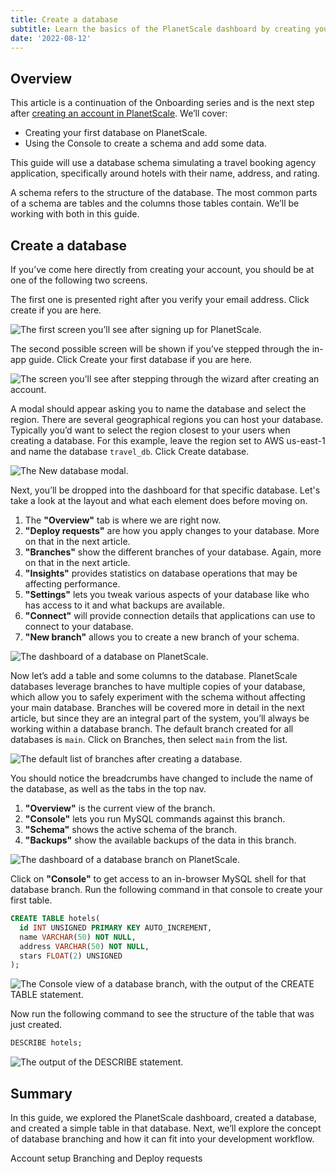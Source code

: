 ```yaml
---
title: Create a database
subtitle: Learn the basics of the PlanetScale dashboard by creating your first database.
date: '2022-08-12'
---
```


## Overview

This article is a continuation of the Onboarding series and is the next step after [creating an account in PlanetScale](/docs/onboarding/create-an-account). We’ll cover:

- Creating your first database on PlanetScale.
- Using the Console to create a schema and add some data.

This guide will use a database schema simulating a travel booking agency application, specifically around hotels with their name, address, and rating.

<InfoBlock type="note">

A schema refers to the structure of the database. The most common parts of a schema are tables and the columns those tables contain. We’ll be working with both in this guide.

</InfoBlock>

## Create a database

If you’ve come here directly from creating your account, you should be at one of the following two screens. 

The first one is presented right after you verify your email address. Click create if you are here.

![The first screen you’ll see after signing up for PlanetScale.](/docs/img/docs/create-a-database/the-first-screen-youll-see-after-signing-up-for-planetscale.png) 

The second possible screen will be shown if you’ve stepped through the in-app guide. Click Create your first database if you are here.

![The screen you’ll see after stepping through the wizard after creating an account.](/docs/img/docs/create-a-database/the-screen-youll-see-after-stepping-through-the-wizard-after-creating-an-account.png)

A modal should appear asking you to name the database and select the region. There are several geographical regions you can host your database. Typically you’d want to select the region closest to your users when creating a database. For this example, leave the region set to AWS us-east-1 and name the database `travel_db`. Click Create database.

![The New database modal.](/docs/img/docs/create-a-database/the-new-database-modal.png)

Next, you’ll be dropped into the dashboard for that specific database. Let's take a look at the layout and what each element does before moving on.

1. The **"Overview"** tab is where we are right now. 
2. **"Deploy requests"** are how you apply changes to your database. More on that in the next article.
3. **"Branches"** show the different branches of your database. Again, more on that in the next article.
4. **"Insights"** provides statistics on database operations that may be affecting performance.
5. **"Settings"** lets you tweak various aspects of your database like who has access to it and what backups are available.
6. **"Connect"** will provide connection details that applications can use to connect to your database.
7. **"New branch"** allows you to create a new branch of your schema.

![The dashboard of a database on PlanetScale.](/docs/img/docs/create-a-database/the-dashboard-of-a-database-on-planetscale.png)

Now let’s add a table and some columns to the database. PlanetScale databases leverage branches to have multiple copies of your database, which allow you to safely experiment with the schema without affecting your main database. Branches will be covered more in detail in the next article, but since they are an integral part of the system, you’ll always be working within a database branch. The default branch created for all databases is `main`. Click on Branches, then select `main` from the list.

![The default list of branches after creating a database.](/docs/img/docs/create-a-database/the-default-list-of-branches-after-creating-a-database.png)

You should notice the breadcrumbs have changed to include the name of the database, as well as the tabs in the top nav. 

1. **"Overview"** is the current view of the branch.
2. **"Console"** lets you run MySQL commands against this branch.
3. **"Schema"** shows the active schema of the branch.
4. **"Backups"** show the available backups of the data in this branch.

![The dashboard of a database branch on PlanetScale.](/docs/img/docs/create-a-database/the-dashboard-of-a-database-branch-on-planetscale.png)

Click on **"Console"** to get access to an in-browser MySQL shell for that database branch. Run the following command in that console to create your first table.

```sql
CREATE TABLE hotels(
  id INT UNSIGNED PRIMARY KEY AUTO_INCREMENT,
  name VARCHAR(50) NOT NULL,
  address VARCHAR(50) NOT NULL,
  stars FLOAT(2) UNSIGNED
);
```

![The Console view of a database branch, with the output of the CREATE TABLE statement.](/docs/img/docs/create-a-database/the-console-view-of-a-database-branch-with-the-output-of-the-create-table-statement.png)

Now run the following command to see the structure of the table that was just created.

```sql
DESCRIBE hotels;
```

![The output of the DESCRIBE statement.](/docs/img/docs/create-a-database/the-output-of-the-describe-statement.png)

## Summary

In this guide, we explored the PlanetScale dashboard, created a database, and created a simple table in that database. Next, we’ll explore the concept of database branching and how it can fit into your development workflow.

<ButtonLink href="/onboarding/account-setup" className="mb-0">
  <span><Icon name="chevron-left" size="large" className="inline-block" /> Account setup </span>
</ButtonLink>
<ButtonLink href="/onboarding/branching-and-deploy-requests" className="mb-0">
  <span>Branching and Deploy requests <Icon name="chevron-right" size="large" className="inline-block" /></span>
</ButtonLink>

<GetHelp />
